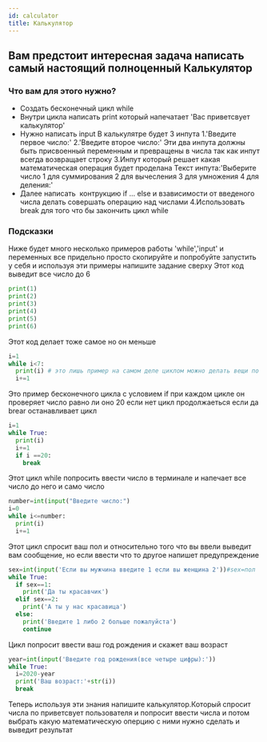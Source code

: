 ```yaml
---
id: calculator
title: Калькулятор
---
```

## Вам предстоит интересная задача написать самый настоящий полноценный Калькулятор

### Что вам для этого нужно?
- Создать бесконечный цикл whilе
- Внутри цикла написать print который напечатает 'Вас приветсвует калькулятор'
- Нужно написать input
В калькулятре будет 3 инпута 
1.'Введите первое число:'
2.'Введите второе число:'
Эти два инпута должны быть присвоенный переменным и превращены в числа так как инпут всегда возвращает строку
3.Инпут который решает какая математическая операция будет проделана 
Текст инпута:'Выберите число 1 для суммирования 2 для вычесления 3 для умножения 4 для деления:'
- Далее написать  контрукцию if ... else и взависимости от введеного числа делать совершать операцию над числами
4.Использовать break для того что бы закончить цикл while

### Подсказки
Ниже будет много несколько примеров работы 'while','input' и переменных 
все придельно просто скопируйте и попробуйте запустить у себя и используя эти примеры напишите задание сверху
Этот код выведит все число до 6
```python
print(1) 
print(2)
print(3)
print(4)
print(5)
print(6)
```
Этот код делает тоже самое но он меньше
```python
i=1
while i<7: 
  print(i) # это лишь пример на самом деле циклом можно делать вещи по круче
  i+=1
```
Это пример бесконечного цикла с условием if при каждом цикле он 
проверяет число равно ли оно 20 если нет цикл продолжаеться если да brear останавливает цикл
```python
i=1
while True:
  print(i)
  i+=1
  if i ==20:
    break
```
Этот цикл while попросить ввести число в терминале и напечает все число до него и само число
```python
number=int(input("Введите число:")
i=0
while i<=number:
  print(i)
  i+=1
```
Этот цикл спросит ваш пол и относительно того что вы ввели выведит вам сообщение,
но если ввести что то другое напишет предупреждение
```python
sex=int(input('Если вы мужчина введите 1 если вы женщина 2'))#sex=пол
while True:
  if sex==1:
    print('Да ты красавчик')
  elif sex==2:
    print('А ты у нас красавица')
  else:
    print('Введите 1 либо 2 больше пожалуйста')
    continue
```
Цикл попросит ввести ваш год рождения и скажет ваш возраст
```python 
year=int(input('Введите год рождения(все четыре цифры):'))
while True:
  i=2020-year
  print('Ваш возраст:'+str(i))
  break
```
Теперь используя эти знания напишите калькулятор.Который спросит числа по приветсвует пользователя
и попросит ввести числа и потом выбрать какую математическую оперцию с ними нужно сделать и выведит результат 








